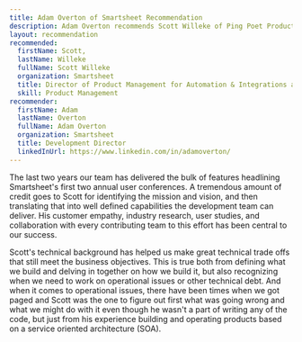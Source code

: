 ```yaml
---
title: Adam Overton of Smartsheet Recommendation
description: Adam Overton recommends Scott Willeke of Ping Poet Products based on their work together at Smartsheet.
layout: recommendation
recommended:
  firstName: Scott,
  lastName: Willeke
  fullName: Scott Willeke
  organization: Smartsheet
  title: Director of Product Management for Automation & Integrations at Smartsheet
  skill: Product Management
recommender:
  firstName: Adam
  lastName: Overton
  fullName: Adam Overton
  organization: Smartsheet
  title: Development Director
  linkedInUrl: https://www.linkedin.com/in/adamoverton/
---
```


The last two years our team has delivered the bulk of features headlining Smartsheet's first two annual user conferences. A tremendous amount of credit goes to Scott for identifying the mission and vision, and then translating that into well defined capabilities the development team can deliver. His customer empathy, industry research, user studies, and collaboration with every contributing team to this effort has been central to our success.

Scott's technical background has helped us make great technical trade offs that still meet the business objectives. This is true both from defining what we build and delving in together on how we build it, but also recognizing when we need to work on operational issues or other technical debt. And when it comes to operational issues, there have been times when we got paged and Scott was the one to figure out first what was going wrong and what we might do with it even though he wasn't a part of writing any of the code, but just from his experience building and operating products based on a service oriented architecture (SOA).